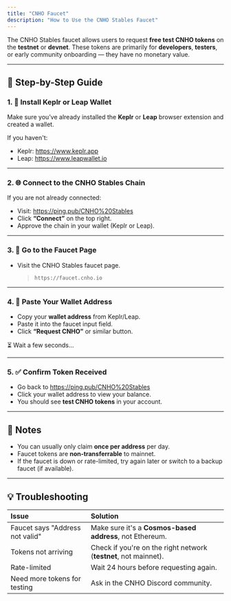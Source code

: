 ```yaml
---
title: "CNHO Faucet"
description: "How to Use the CNHO Stables Faucet"
---
```


The CNHO Stables faucet allows users to request **free test CNHO tokens** on the **testnet** or **devnet**. These tokens are primarily for **developers**, **testers**, or early community onboarding — they have no monetary value.

---

## 🧭 Step-by-Step Guide

### 1. 🦊 Install Keplr or Leap Wallet

Make sure you’ve already installed the **Keplr** or **Leap** browser extension and created a wallet.

If you haven't:

- Keplr: https://www.keplr.app
- Leap: https://www.leapwallet.io

---

### 2. 🌐 Connect to the CNHO Stables Chain

If you are not already connected:

- Visit: https://ping.pub/CNHO%20Stables
- Click **“Connect”** on the top right.
- Approve the chain in your wallet (Keplr or Leap).

---

### 3. 🔗 Go to the Faucet Page

- Visit the CNHO Stables faucet page.

  > `https://faucet.cnho.io`

---

### 4. 🧾 Paste Your Wallet Address

- Copy your **wallet address** from Keplr/Leap.
- Paste it into the faucet input field.
- Click **“Request CNHO”** or similar button.

⏳ Wait a few seconds…

---

### 5. ✅ Confirm Token Received

- Go back to https://ping.pub/CNHO%20Stables
- Click your wallet address to view your balance.
- You should see **test CNHO tokens** in your account.

---

## 🚨 Notes

- You can usually only claim **once per address** per day.
- Faucet tokens are **non-transferrable** to mainnet.
- If the faucet is down or rate-limited, try again later or switch to a backup faucet (if available).

---

## 💡 Troubleshooting

| Issue                           | Solution                                                         |
| :------------------------------ | :--------------------------------------------------------------- |
| Faucet says "Address not valid" | Make sure it's a **Cosmos-based address**, not Ethereum.         |
| Tokens not arriving             | Check if you're on the right network (**testnet**, not mainnet). |
| Rate-limited                    | Wait 24 hours before requesting again.                           |
| Need more tokens for testing    | Ask in the CNHO Discord community.                               |